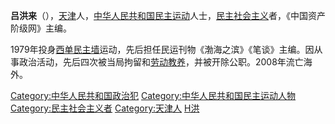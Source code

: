 '''吕洪来'''（{{bd|1953年|11月11日|||catIdx=L}}），[[天津|天津]]人，[[中华人民共和国民主运动|中华人民共和国民主运动]]人士，[[民主社会主义|民主社会主义]]者，《中国资产阶级网》主编。

1979年投身[[西单民主墙|西单民主墙]]运动，先后担任民运刊物《渤海之滨》《笔谈》主编。因从事政治活动，先后四次被当局拘留和[[劳动教养|劳动教养]]，并被开除公职。2008年流亡海外。

{{DEFAULTSORT:L吕}}
[[Category:中华人民共和国政治犯|Category:中华人民共和国政治犯]]
[[Category:中华人民共和国民主运动人物|Category:中华人民共和国民主运动人物]]
[[Category:民主社会主义者|Category:民主社会主义者]]
[[Category:天津人|Category:天津人]]
[[Category:吕姓|H洪]]
